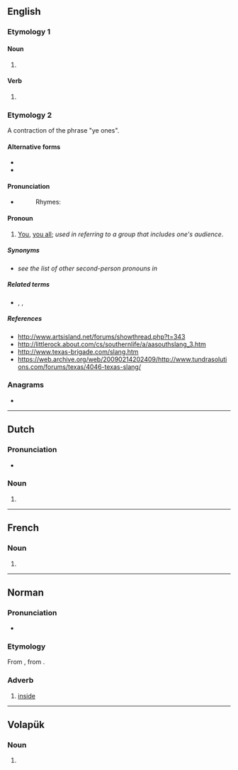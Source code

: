 ==English==

===Etymology 1===

====Noun====
{{head|en|noun form}}

# {{plural of|en|yen}}

====Verb====
{{head|en|verb form}}

# {{en-third-person singular of|yen}}

===Etymology 2===
A contraction of the phrase "ye ones".

====Alternative forms====
* {{l|en|yins}}
* {{l|en|yinz}}

====Pronunciation====
* {{enPR|yĭnz}}
*: Rhymes: {{rhymes|en|ɪnz}}

====Pronoun====
{{en-pron|desc=second person plural}}

# {{lb|en|colloquial|chiefly|Appalachia|also|_|western|_|Pennsylvania|and|Midwestern US}} [[you|You]], [[you all]]; ''used in referring to a group that includes one's audience''.

=====Synonyms=====
* ''see the list of other second-person pronouns in'' '''{{m|en|you}}'''

=====Related terms=====
* {{l|en|yeens}}, {{l|en|yoons}}, {{l|en|you-uns}}

=====References=====
* http://www.artsisland.net/forums/showthread.php?t=343
* http://littlerock.about.com/cs/southernlife/a/aasouthslang_3.htm
* http://www.texas-brigade.com/slang.htm
* https://web.archive.org/web/20090214202409/http://www.tundrasolutions.com/forums/texas/4046-texas-slang/

===Anagrams===
* {{anagrams|en|a=ensy|NYSE|Neys|neys|nyes|snye|syen|syne}}

----

==Dutch==

===Pronunciation===
* {{audio|nl|Nl-yens.ogg|Audio}}

===Noun===
{{head|nl|noun plural form}}

# {{plural of|nl|yen}}

----

==French==

===Noun===
{{head|fr|noun plural form|g=m}}

# {{plural of|fr|yen}}

----

==Norman==

===Pronunciation===
* {{IPA|nrf|/jã/}}

===Etymology===
From {{inh|nrf|fro|enz}}, from {{inh|nrf|la|intus}}.

===Adverb===
{{head|nrf|adverb}}

# [[inside]]

----

==Volapük==

===Noun===
{{head|vo|noun form}}

# {{inflection of|vo|yen||nom|p}}